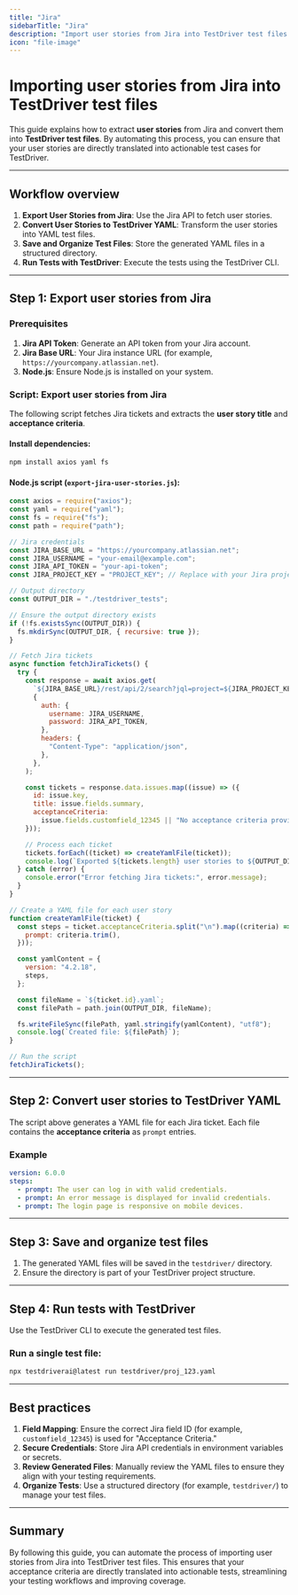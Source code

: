 ```yaml
---
title: "Jira"
sidebarTitle: "Jira"
description: "Import user stories from Jira into TestDriver test files."
icon: "file-image"
---
```


# Importing user stories from Jira into TestDriver test files

This guide explains how to extract **user stories** from Jira and convert them into **TestDriver test files**. By automating this process, you can ensure that your user stories are directly translated into actionable test cases for TestDriver.

---

## Workflow overview

1. **Export User Stories from Jira**: Use the Jira API to fetch user stories.
2. **Convert User Stories to TestDriver YAML**: Transform the user stories into YAML test files.
3. **Save and Organize Test Files**: Store the generated YAML files in a structured directory.
4. **Run Tests with TestDriver**: Execute the tests using the TestDriver CLI.

---

## Step 1: Export user stories from Jira

### Prerequisites

1. **Jira API Token**: Generate an API token from your Jira account.
2. **Jira Base URL**: Your Jira instance URL (for example, `https://yourcompany.atlassian.net`).
3. **Node.js**: Ensure Node.js is installed on your system.

### Script: Export user stories from Jira

The following script fetches Jira tickets and extracts the **user story title** and **acceptance criteria**.

#### Install dependencies:

```bash
npm install axios yaml fs
```

#### Node.js script (`export-jira-user-stories.js`):

```javascript [expandable]
const axios = require("axios");
const yaml = require("yaml");
const fs = require("fs");
const path = require("path");

// Jira credentials
const JIRA_BASE_URL = "https://yourcompany.atlassian.net";
const JIRA_USERNAME = "your-email@example.com";
const JIRA_API_TOKEN = "your-api-token";
const JIRA_PROJECT_KEY = "PROJECT_KEY"; // Replace with your Jira project key

// Output directory
const OUTPUT_DIR = "./testdriver_tests";

// Ensure the output directory exists
if (!fs.existsSync(OUTPUT_DIR)) {
  fs.mkdirSync(OUTPUT_DIR, { recursive: true });
}

// Fetch Jira tickets
async function fetchJiraTickets() {
  try {
    const response = await axios.get(
      `${JIRA_BASE_URL}/rest/api/2/search?jql=project=${JIRA_PROJECT_KEY}`,
      {
        auth: {
          username: JIRA_USERNAME,
          password: JIRA_API_TOKEN,
        },
        headers: {
          "Content-Type": "application/json",
        },
      },
    );

    const tickets = response.data.issues.map((issue) => ({
      id: issue.key,
      title: issue.fields.summary,
      acceptanceCriteria:
        issue.fields.customfield_12345 || "No acceptance criteria provided", // Replace `customfield_12345` with the field ID for "Acceptance Criteria"
    }));

    // Process each ticket
    tickets.forEach((ticket) => createYamlFile(ticket));
    console.log(`Exported ${tickets.length} user stories to ${OUTPUT_DIR}`);
  } catch (error) {
    console.error("Error fetching Jira tickets:", error.message);
  }
}

// Create a YAML file for each user story
function createYamlFile(ticket) {
  const steps = ticket.acceptanceCriteria.split("\n").map((criteria) => ({
    prompt: criteria.trim(),
  }));

  const yamlContent = {
    version: "4.2.18",
    steps,
  };

  const fileName = `${ticket.id}.yaml`;
  const filePath = path.join(OUTPUT_DIR, fileName);

  fs.writeFileSync(filePath, yaml.stringify(yamlContent), "utf8");
  console.log(`Created file: ${filePath}`);
}

// Run the script
fetchJiraTickets();
```

---

## Step 2: Convert user stories to TestDriver YAML

The script above generates a YAML file for each Jira ticket. Each file contains the **acceptance criteria** as `prompt` entries.

### Example

```yaml testdriver/proj_123.yaml
version: 6.0.0
steps:
  - prompt: The user can log in with valid credentials.
  - prompt: An error message is displayed for invalid credentials.
  - prompt: The login page is responsive on mobile devices.
```

---

## Step 3: Save and organize test files

1. The generated YAML files will be saved in the `testdriver/` directory.
2. Ensure the directory is part of your TestDriver project structure.

---

## Step 4: Run tests with TestDriver

Use the TestDriver CLI to execute the generated test files.

### Run a single test file:

```bash
npx testdriverai@latest run testdriver/proj_123.yaml
```

---

## Best practices

1. **Field Mapping**: Ensure the correct Jira field ID (for example, `customfield_12345`) is used for "Acceptance Criteria."
2. **Secure Credentials**: Store Jira API credentials in environment variables or secrets.
3. **Review Generated Files**: Manually review the YAML files to ensure they align with your testing requirements.
4. **Organize Tests**: Use a structured directory (for example, `testdriver/`) to manage your test files.

---

## Summary

By following this guide, you can automate the process of importing user stories from Jira into TestDriver test files. This ensures that your acceptance criteria are directly translated into actionable tests, streamlining your testing workflows and improving coverage.
